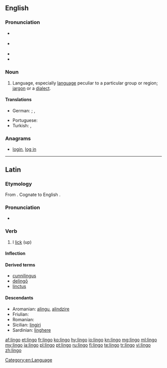 ==English==

===Pronunciation===
* {{a|UK}} {{IPA|/ˈlɪŋ.ɡəʊ/}}
* {{a|US}} {{IPA|/ˈliŋ.ɡoʊ/}}
* {{audio|en-us-lingo.ogg|Audio (US)|lang=en}}
* {{rhymes|ɪŋɡəʊ}}

===Noun===
{{en-noun|s|lingoes}}

# Language, especially [[language]] peculiar to a particular group or region; [[jargon]] or a [[dialect]].

====Translations====
{{trans-top|language peculiar to a particular group or region}}
* German: {{qualifier|linguistics}} {{t+|de|Fachjargon|m}}; {{qualifier|colloquial}} {{t+|de|Fachchinesisch|n}}, {{t+|de|Kauderwelsch|n}}
{{trans-mid}}
* Portuguese: {{t+|pt|jargão|m}}
* Turkish: {{qualifier|linguistics}} {{t+|tr|altdil}}, {{t|tr|meslek dili}}
{{trans-bottom}}

===Anagrams===
* [[login#English|login]], [[log in#English|log in]]

[[Category:en:Language]]

----

==Latin==

===Etymology===
From {{etyl|ine-pro|la}} {{m|ine-pro|*leiǵʰ-}}. Cognate to English {{term|lick|lang=en}}.

===Pronunciation===
* {{la-pronunc|lingō}}

===Verb===
{{la-verb|lingo|lingō|lingere|lingere|linxi|linxī|linctum|linctum}}

# I [[lick]] (up)

====Inflection====
{{la-conj-3rd|ling|linx|linct}}

====Derived terms====
* [[cunnilingus]]
* [[delingo|delingō]]
* [[linctus]]

====Descendants====
* Aromanian: [[alingu]], [[alindzire]]
* Friulian: {{l|fur|lenzi}}
* Romanian: {{l|ro|linge}}
* Sicilian: [[lingiri]]
* Sardinian: [[linghere]]

[[af:lingo]]
[[et:lingo]]
[[fr:lingo]]
[[ko:lingo]]
[[hy:lingo]]
[[io:lingo]]
[[kn:lingo]]
[[mg:lingo]]
[[ml:lingo]]
[[my:lingo]]
[[ja:lingo]]
[[pl:lingo]]
[[pt:lingo]]
[[ru:lingo]]
[[fi:lingo]]
[[te:lingo]]
[[tr:lingo]]
[[vi:lingo]]
[[zh:lingo]]